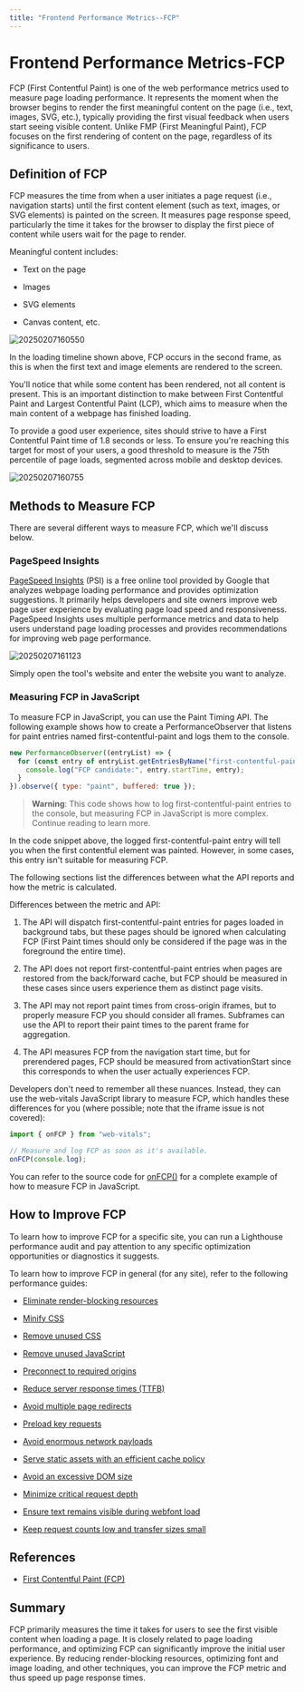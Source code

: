 ```yaml
---
title: "Frontend Performance Metrics--FCP"
---
```

# Frontend Performance Metrics-FCP
FCP (First Contentful Paint) is one of the web performance metrics used to measure page loading performance. It represents the moment when the browser begins to render the first meaningful content on the page (i.e., text, images, SVG, etc.), typically providing the first visual feedback when users start seeing visible content. Unlike FMP (First Meaningful Paint), FCP focuses on the first rendering of content on the page, regardless of its significance to users.

## Definition of FCP

FCP measures the time from when a user initiates a page request (i.e., navigation starts) until the first content element (such as text, images, or SVG elements) is painted on the screen. It measures page response speed, particularly the time it takes for the browser to display the first piece of content while users wait for the page to render.

Meaningful content includes:

- Text on the page

- Images

- SVG elements

- Canvas content, etc.

![20250207160550](https://raw.githubusercontent.com/xun082/md/main/blogs.images20250207160550.png)

In the loading timeline shown above, FCP occurs in the second frame, as this is when the first text and image elements are rendered to the screen.

You'll notice that while some content has been rendered, not all content is present. This is an important distinction to make between First Contentful Paint and Largest Contentful Paint (LCP), which aims to measure when the main content of a webpage has finished loading.

To provide a good user experience, sites should strive to have a First Contentful Paint time of 1.8 seconds or less. To ensure you're reaching this target for most of your users, a good threshold to measure is the 75th percentile of page loads, segmented across mobile and desktop devices.

![20250207160755](https://raw.githubusercontent.com/xun082/md/main/blogs.images20250207160755.png)

## Methods to Measure FCP

There are several different ways to measure FCP, which we'll discuss below.

### PageSpeed Insights

[PageSpeed Insights](https://pagespeed.web.dev/) (PSI) is a free online tool provided by Google that analyzes webpage loading performance and provides optimization suggestions. It primarily helps developers and site owners improve web page user experience by evaluating page load speed and responsiveness. PageSpeed Insights uses multiple performance metrics and data to help users understand page loading processes and provides recommendations for improving web page performance.

![20250207161123](https://raw.githubusercontent.com/xun082/md/main/blogs.images20250207161123.png)

Simply open the tool's website and enter the website you want to analyze.

### Measuring FCP in JavaScript

To measure FCP in JavaScript, you can use the Paint Timing API. The following example shows how to create a PerformanceObserver that listens for paint entries named first-contentful-paint and logs them to the console.

```js
new PerformanceObserver((entryList) => {
  for (const entry of entryList.getEntriesByName("first-contentful-paint")) {
    console.log("FCP candidate:", entry.startTime, entry);
  }
}).observe({ type: "paint", buffered: true });
```

> **Warning**: This code shows how to log first-contentful-paint entries to the console, but measuring FCP in JavaScript is more complex. Continue reading to learn more.

In the code snippet above, the logged first-contentful-paint entry will tell you when the first contentful element was painted. However, in some cases, this entry isn't suitable for measuring FCP.

The following sections list the differences between what the API reports and how the metric is calculated.

Differences between the metric and API:

1. The API will dispatch first-contentful-paint entries for pages loaded in background tabs, but these pages should be ignored when calculating FCP (First Paint times should only be considered if the page was in the foreground the entire time).

2. The API does not report first-contentful-paint entries when pages are restored from the back/forward cache, but FCP should be measured in these cases since users experience them as distinct page visits.

3. The API may not report paint times from cross-origin iframes, but to properly measure FCP you should consider all frames. Subframes can use the API to report their paint times to the parent frame for aggregation.

4. The API measures FCP from the navigation start time, but for prerendered pages, FCP should be measured from activationStart since this corresponds to when the user actually experiences FCP.

Developers don't need to remember all these nuances. Instead, they can use the web-vitals JavaScript library to measure FCP, which handles these differences for you (where possible; note that the iframe issue is not covered):

```js
import { onFCP } from "web-vitals";

// Measure and log FCP as soon as it's available.
onFCP(console.log);
```

You can refer to the source code for [onFCP()](https://github.com/GoogleChrome/web-vitals/blob/main/src/onFCP.ts) for a complete example of how to measure FCP in JavaScript.

## How to Improve FCP

To learn how to improve FCP for a specific site, you can run a Lighthouse performance audit and pay attention to any specific optimization opportunities or diagnostics it suggests.

To learn how to improve FCP in general (for any site), refer to the following performance guides:

- [Eliminate render-blocking resources](https://developer.chrome.com/docs/lighthouse/performance/render-blocking-resources)

- [Minify CSS](https://developer.chrome.com/docs/lighthouse/performance/unminified-css)

- [Remove unused CSS](https://developer.chrome.com/docs/lighthouse/performance/unused-css-rules)

- [Remove unused JavaScript](https://developer.chrome.com/docs/lighthouse/performance/unused-javascript)

- [Preconnect to required origins](https://developer.chrome.com/docs/lighthouse/performance/uses-rel-preconnect)

- [Reduce server response times (TTFB)](https://developer.chrome.com/docs/lighthouse/performance/server-response-time)

- [Avoid multiple page redirects](https://developer.chrome.com/docs/lighthouse/performance/redirects)

- [Preload key requests](https://developer.chrome.com/docs/lighthouse/performance/uses-rel-preload)

- [Avoid enormous network payloads](https://developer.chrome.com/docs/lighthouse/performance/total-byte-weight)

- [Serve static assets with an efficient cache policy](https://developer.chrome.com/docs/lighthouse/performance/uses-long-cache-ttl)

- [Avoid an excessive DOM size](https://developer.chrome.com/docs/lighthouse/performance/dom-size)

- [Minimize critical request depth](https://developer.chrome.com/docs/lighthouse/performance/critical-request-chains)

- [Ensure text remains visible during webfont load](https://developer.chrome.com/docs/lighthouse/performance/font-display)

- [Keep request counts low and transfer sizes small](https://developer.chrome.com/docs/lighthouse/performance/resource-summary)

## References

- [First Contentful Paint (FCP)](https://web.dev/articles/fcp)

## Summary

FCP primarily measures the time it takes for users to see the first visible content when loading a page. It is closely related to page loading performance, and optimizing FCP can significantly improve the initial user experience. By reducing render-blocking resources, optimizing font and image loading, and other techniques, you can improve the FCP metric and thus speed up page response times.
